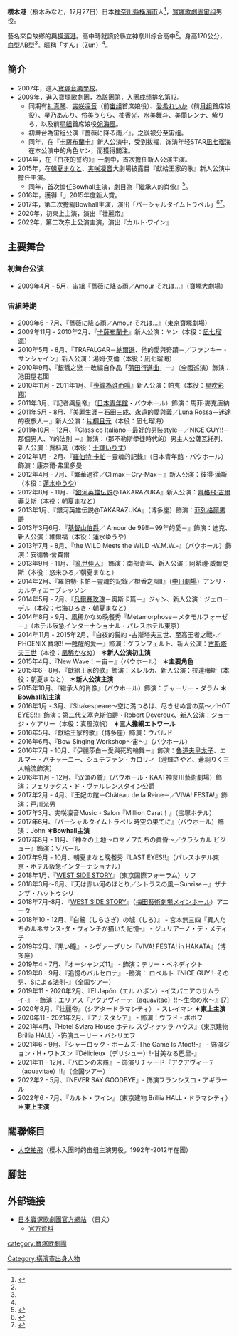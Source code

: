 {{refimprove|time=2013-05-23T16:05:06+00:00}}
{{Japanese|japanese=桜木みなと|kana=さくらぎ みなと|romaji=Sakuragi Minato}}
'''樱木港'''（桜木みなと，12月27日）日本[[神奈川县|神奈川縣]][[横滨市|橫濱市]]人<ref name=":0">{{Cite book|title=『宝塚おとめ 2017年度版』|last=|first=|publisher=宝塚クリエイティブアーツ|year=2017年|isbn=978-4-86649-004-5|location=|pages=頁139}}</ref>，[[寶塚歌劇團|寶塚歌劇團]][[宙組|宙组]]男役。

藝名來自故鄉的{{Link-ja|櫻木町|桜木町}}與[[橫濱港|橫濱港]]。高中時就讀於縣立神奈川综合高中<ref name=":0" />。身高170公分，血型AB型<ref name=":0" />。暱稱「ずん」（Zun）<ref name=":0" />。

==簡介==
* 2007年，進入[[寶塚音樂學校|寶塚音樂學校]]。
* 2009年，進入寶塚歌劇團，為該團第{{Link-ja|95期生|宝塚歌劇団95期生}}，入團成绩排名第12。
** 同期有[[礼真琴|礼真琴]]、[[實咲凜音|実咲凜音]]（前[[宙組|宙组]]首席娘役）、[[愛希禮夏|愛希れいか]]（前[[月組_(寶塚歌劇團)|月组]]首席娘役）、星乃あんり、[[伶美Urara|伶美うらら]]、[[柚香光|柚香光]]、[[水美舞斗|水美舞斗]]、美蘭レンナ、紫りら，以及前[[星組|星組]]首席娘役[[妃海風|妃海風]]。
** 初舞台為宙组公演『薔薇に降る雨／{{Link-ja|Amour それは…|Amour それは…}}』。之後被分至宙组。
** 同年，在『[[卡萨布兰卡_(电影)|卡薩布蘭卡]]』新人公演中，受到拔擢，饰演年轻STAR[[凪七瑠海|凪七瑠海]]在本公演中的角色ヤン，而獲得關注。
* 2014年，在『白夜的誓约》』一劇中，首次擔任新人公演主演。
* 2015年，在[[朝夏真人|朝夏まなと]]、[[実咲凜音|実咲凜音]]大劇場披露目『獻給王家的歌』新人公演中擔任主演。
** 同年，首次擔任Bowhall主演，劇目為『繼承人的肖像』<ref>{{Cite web|url=https://www.nikkansports.com/entertainment/news/1553102.html|title=桜木みなと、宝塚バウホール公演初主演|accessdate=2017年12月10日|author=[[日刊體育|日刊體育]]|date=|publisher=|archive-date=2019年8月11日|archive-url=https://web.archive.org/web/20190811002720/https://www.nikkansports.com/entertainment/news/1553102.html|dead-url=no}}</ref>。
* 2016年，獲得「{{Link-ja|寶塚歌劇團年度賞|宝塚歌劇団年度賞}}」2015年度新人賞。
* 2017年，第二次擔綱Bowhall主演，演出「パーシャルタイムトラベル」<ref>{{Cite web|url=http://webronza.asahi.com/culture/articles/2017061300006.html|title=宙組『パーシャルタイムトラベル　時空の果てに』|accessdate=2017年12月10日|author=WEBRONZA|date=|publisher=|archive-date=2019年11月29日|archive-url=https://web.archive.org/web/20191129085237/https://webronza.asahi.com/culture/articles/2017061300006.html|dead-url=no}}</ref><ref>{{Cite web|url=http://www.sankei.com/west/news/170609/wst1706090075-n1.html|title=上級生の技を盗まなかったことに後悔－宙組男役スター・桜木みなと、２度目の主演舞台へ向け肩の力抜け「伸び伸びと」|accessdate=2017年12月10日|author=[[產經新聞|產經新聞]]|date=|publisher=|archive-date=2019年11月29日|archive-url=https://web.archive.org/web/20191129100704/https://www.sankei.com/west/news/170609/wst1706090075-n1.html|dead-url=no}}</ref>。
* 2020年，初東上主演，演出『壮麗帝』
* 2022年，第二次东上公演主演，演出『カルト·ワイン』

==主要舞台==
===初舞台公演===
*2009年4月 - 5月，[[宙組|宙組]]『薔薇に降る雨／Amour それは…』（[[寶塚大劇場|寶塚大劇場]]）

===宙組時期===
* 2009年6 - 7月、『薔薇に降る雨／Amour それは…』（[[東京寶塚劇場|東京寶塚劇場]]）
* 2009年11月 - 2010年2月、『[[北非谍影|卡薩布蘭卡]]』新人公演：ヤン（本役：[[凪七瑠海|凪七瑠海]]）
* 2010年5月 - 8月、『TRAFALGAR－[[霍雷肖·納爾遜，第一代納爾遜子爵|納爾遜]]、他的愛與奇蹟－／ファンキー・サンシャイン』新人公演：湯姆·艾倫（本役：凪七瑠海）
* 2010年9月、『銀醬之戀 ―改編自{{Link-ja|つかこうへい|つかこうへい}}作品「[[蒲田进行曲|蒲田行進曲]]」―』（全國巡演）飾演：池田屋老闆
* 2010年11月 - 2011年1月、『[[丧钟为谁而鸣|喪鐘為谁而鳴]]』新人公演：帕克（本役：[[星吹彩翔|星吹彩翔]]）
* 2011年3月、『記者與皇帝』（[[日本青年館|日本青年館]]・バウホール）飾演：馬菲·麥克唐納
* 2011年5月 - 8月、『美麗生涯－[[石田三成|石田三成]]、永遠的愛與義／Luna Rossa－迷途的夜旅人－』新人公演：[[片桐且元|片桐且元]]（本役：凪七瑠海）
* 2011年10月 - 12月、『Classico Italiano－最好的男裝style－／NICE GUY!!－那個男人、Y的法則 －』飾演：（那不勒斯學徒時代的）男主人公薩瓦托列、新人公演：賈科莫（本役：[[十輝いりす|十輝いりす]]）
* 2012年1月 - 2月、『[[罗伯特·卡帕|羅伯特·卡帕]]－靈魂的記錄』（日本青年館・バウホール）飾演：康奈爾·弗里多曼
* 2012年4月 - 7月、『繁華過往／Climax－Cry-Max－』新人公演：彼得·漢斯（本役：[[蓮水ゆうや|蓮水ゆうや]]）
* 2012年8月 - 11月、『[[銀河英雄傳說|銀河英雄伝説]]@TAKARAZUKA』新人公演：[[銀河英雄傳說角色列表#SK|齊格飛·吉爾菲艾斯]]（本役：[[朝夏真人|朝夏まなと]]）
* 2013年1月、『銀河英雄伝説@TAKARAZUKA』（博多座）飾演：[[銀河英雄傳說角色列表#門閥貴族|菲列格爾男爵]]
* 2013年3月6月、『[[基督山伯爵|基督山伯爵]]／ Amour de 99!!－99年的愛－』飾演：迪克、新人公演：維爾福（本役：蓮水ゆうや）
* 2013年7月 - 8月、『the WILD Meets the WILD -W.M.W.-』（バウホール）飾演：安德魯·舍費爾
* 2013年9月 - 11月、『[[乱世佳人|亂世佳人]]』 飾演：南部青年、新人公演：阿希禮·威爾克斯（本役：悠未ひろ／朝夏まなと）
* 2014年2月、『羅伯特·卡帕－靈魂的記錄／橙香之風II』（[[中日剧场|中日劇場]]）アンリ・カルティエ＝ブレッソン
* 2014年5月 - 7月、『[[凡爾賽玫瑰|凡爾賽玫瑰]]－奧斯卡篇－』ジャン、新人公演：ジェローデル（本役：七海ひろき・朝夏まなと）
* 2014年8月 - 9月、凰稀かなめ晚餐秀『Metamorphose－メタモルフォーゼ－』（ホテル阪急インターナショナル・パレスホテル東京）
* 2014年11月 - 2015年2月、『白夜的誓約 -古斯塔夫三世、至高王者之戰-／PHOENIX 寶塚!! ―甦醒的愛―』飾演：グランフェルト、新人公演：[[古斯塔夫三世|古斯塔夫三世]]（本役：[[凰稀かなめ|凰稀かなめ]]） '''＊新人公演初主演'''
* 2015年4月、『New Wave！－宙－』（バウホール） '''＊主要角色'''
* 2015年6 - 8月、『獻給王家的歌』飾演：メレルカ、新人公演：拉達梅斯（本役：朝夏まなと） '''＊新人公演主演'''
* 2015年10月、『繼承人的肖像』（バウホール）飾演：チャーリー・ダラム '''＊Bowhall初主演'''
* 2016年1月 - 3月、『Shakespeare〜空に満つるは、尽きせぬ言の葉〜／HOT EYES!!』飾演：第二代艾塞克斯伯爵・Robert Devereux、新人公演：ジョージ・ケアリー（本役：真風涼帆） '''＊三人擔綱エトワール'''
* 2016年5月、『獻給王家的歌』（博多座）飾演：ウバルド
* 2016年6月、『Bow Singing Workshop〜宙～』（バウホール）
* 2016年7月 - 10月、『伊麗莎白－愛與死的輪舞－』飾演：[[魯道夫_(奧匈帝國皇太子)|魯道夫皇太子]]、エルマー・バチャーニー、シュテファン・カロリィ（澄輝さやと、蒼羽りく三人輪流飾演）
* 2016年11月 - 12月、『双頭の鷲』（バウホール・KAAT神奈川藝術劇場）飾演：フェリックス・ド・ヴァルレンスタイン公爵
* 2017年2月 - 4月、『王妃の館－Château de la Reine－／VIVA! FESTA!』飾演：戸川光男
* 2017年3月、実咲凜音Music・Salon『Million Carat！』（宝塚ホテル）
* 2017年6月、『パーシャルタイムトラベル 時空の果てに』（バウホール）飾演：John '''＊Bowhall主演'''
* 2017年8月 - 11月、『神々の土地〜ロマノフたちの黄昏〜／クラシカル ビジュー』飾演：ゾバール
* 2017年9月 - 10月、朝夏まなと晚餐秀『LAST EYES!!』（パレスホテル東京・ホテル阪急インターナショナル）
*2018年1月、『[[西城故事|WEST SIDE STORY]]』（東京国際フォーラム）リフ
*2018年3月～6月、『天は赤い河のほとり／シトラスの風－Sunrise－』ザナンザ・ハットゥシリ
*2018年7月-8月、『[[西城故事|WEST SIDE STORY]]』（[[梅田藝術劇場|梅田藝術劇場]]メインホール）アニータ
*2018年10 - 12月、『白鷺（しらさぎ）の城（しろ）』 - 宮本無三四『異人たちのルネサンス-ダ・ヴィンチが描いた記憶-』 - ジュリアーノ・デ・メディチ
*2019年2月、『黒い瞳』 - シヴァーブリン『VIVA! FESTA! in HAKATA』（博多座）
*2019年4 - 7月、『オーシャンズ11』 - 飾演：テリー・ベネディクト
*2019年8 - 9月、『追憶のバルセロナ』 -飾演： ロベルト『NICE GUY!!-その男、Sによる法則-』（全国ツアー）
*2019年11 - 2020年2月、『El Japón（エル ハポン）-イスパニアのサムライ-』 - 飾演：エリアス『アクアヴィーテ（aquavitae）!!〜生命の水〜』[7]
*2020年8月、『壮麗帝』（シアタードラマシティ） - スレイマン '''＊東上主演'''
*2020年11 - 2021年2月、『アナスタシア』 - 飾演：ヴラド・ポポフ
*2021年4月、『Hotel Svizra House ホテル スヴィッツラ ハウス』（東京建物 Brillia HALL）-饰演ユーリー・バシリエフ
*2021年6 - 9月、『シャーロック・ホームズ-The Game Is Afoot!-』 - 饰演ジョン・H・ワトスン『Délicieux（デリシュー）!-甘美なる巴里-』
*2021年11 - 12月、『バロンの末裔』 - 饰演リチャード『アクアヴィーテ（aquavitae）!!』（全国ツアー）
*2022年2 - 5月、『NEVER SAY GOODBYE』- 饰演フランシスコ・アギラール
*2022年6 - 7月、『カルト・ワイン』（東京建物 Brillia HALL・ドラマシティ）'''＊東上主演'''

==關聯條目==
*[[大空祐飛|大空祐飛]]（樱木入團时的宙组主演男役。1992年-2012年在團）

== 腳註 ==
<references />

==外部链接==
* [http://kageki.hankyu.co.jp/ 日本寶塚歌劇團官方網站] {{Wayback|url=http://kageki.hankyu.co.jp/ |date=20160707121951 }}（日文）
** [http://kageki.hankyu.co.jp/star/sakuragi_minato.html 官方資料] {{Wayback|url=http://kageki.hankyu.co.jp/star/sakuragi_minato.html |date=20171023115909 }}

{{寶塚歌劇團|宝冢歌剧团}}
{{DEFAULTSORT:sakuragi minato}}
[[category:寶塚歌劇團|category:寶塚歌劇團]]
[[Category:橫濱市出身人物|Category:橫濱市出身人物]]